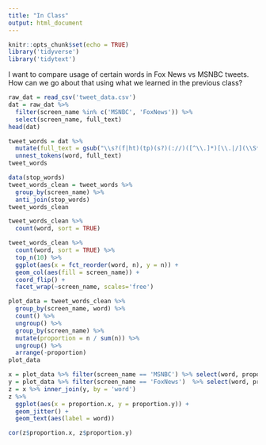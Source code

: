 ```yaml
---
title: "In Class"
output: html_document
---
```

```r
knitr::opts_chunk$set(echo = TRUE)
library('tidyverse')
library('tidytext')
```
I want to compare usage of certain words in Fox News vs MSNBC tweets. How can we go about that using what we learned in the previous class?
```r
raw_dat = read_csv('tweet_data.csv') 
dat = raw_dat %>% 
  filter(screen_name %in% c('MSNBC', 'FoxNews')) %>%
  select(screen_name, full_text)
head(dat)
```
```r
tweet_words = dat %>%
  mutate(full_text = gsub("\\s?(f|ht)(tp)(s?)(://)([^\\.]*)[\\.|/](\\S*)", "", full_text)) %>%
  unnest_tokens(word, full_text)
tweet_words
```
```r
data(stop_words)
tweet_words_clean = tweet_words %>%
  group_by(screen_name) %>%
  anti_join(stop_words)
tweet_words_clean
```
```r
tweet_words_clean %>%
  count(word, sort = TRUE) 
```
```r
tweet_words_clean %>%
  count(word, sort = TRUE) %>%
  top_n(10) %>%
  ggplot(aes(x = fct_reorder(word, n), y = n)) +
  geom_col(aes(fill = screen_name)) + 
  coord_flip() + 
  facet_wrap(~screen_name, scales='free')
```
```r
plot_data = tweet_words_clean %>%
  group_by(screen_name, word) %>%
  count() %>%
  ungroup() %>%
  group_by(screen_name) %>%
  mutate(proportion = n / sum(n)) %>% 
  ungroup() %>%
  arrange(-proportion)
plot_data
```
```r
x = plot_data %>% filter(screen_name == 'MSNBC') %>% select(word, proportion)
y = plot_data %>% filter(screen_name == 'FoxNews')  %>% select(word, proportion)
z = x %>% inner_join(y, by = 'word') 
z %>%
  ggplot(aes(x = proportion.x, y = proportion.y)) + 
  geom_jitter() + 
  geom_text(aes(label = word))
```
```r
cor(z$proportion.x, z$proportion.y)
```